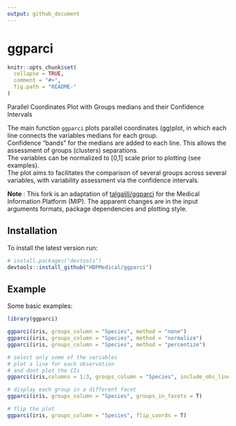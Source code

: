 ```yaml
---
output: github_document
---
```

# ggparci

<!-- README.md is generated from README.Rmd. Please edit that file -->

```r
knitr::opts_chunk$set(
  collapse = TRUE,
  comment = "#>",
  fig.path = "README-"
)
```

Parallel Coordinates Plot with Groups medians and their Confidence Intervals

The main function `ggparci` plots parallel coordinates (gg)plot, in which each line connects the variables medians for each group.  
Confidence "bands" for the medians are added to each line. This allows the assessment of groups (clusters) separations.  
The variables can be normalized to [0,1] scale prior to plotting (see examples).  
The plot aims to facilitates the comparison of several groups across several variables, with variability assessment via the confidence intervals.  

__Note__ : This fork is an adaptation of [talgalili/ggparci](https://github.com/talgalili/ggparci) for the Medical Information Platform (MIP). The apparent changes are in the input arguments formats, package dependencies and plotting style.

## Installation

To install the latest version run:

```r
# install.packages("devtools")
devtools::install_github("HBPMedical/ggparci")
```

## Example

Some basic examples:

```r
library(ggparci)

ggparci(iris, groups_column = "Species", method = "none")
ggparci(iris, groups_column = "Species", method = "normalize")
ggparci(iris, groups_column = "Species", method = "percentize")

# select only some of the variables
# plot a line for each observation
# and dont plot the CIs
ggparci(iris,columns = 1:3, groups_column = "Species", include_obs_lines = T, alpha_ci_bands = 0)

# display each group in a different facet
ggparci(iris, groups_column = "Species", groups_in_facets = T)

# flip the plot
ggparci(iris, groups_column = "Species", flip_coords = T)
```
